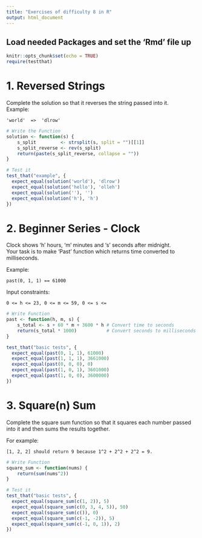 ```yaml
---
title: "Exercises of difficulty 8 in R"
output: html_document
---
```


## Load needed Packages and set the 'Rmd' file up
```r
knitr::opts_chunk$set(echo = TRUE)
require(testthat)
```

# 1. Reversed Strings
Complete the solution so that it reverses the string passed into it.  
Example:

    'world'  =>  'dlrow'

```r
# Write the Function
solution <- function(s) {
    s_split         <- strsplit(s, split = "")[[1]]
    s_split_reverse <- rev(s_split)
    return(paste(s_split_reverse, collapse = ""))
}
```

```r
# Test it
test_that("example", {
  expect_equal(solution('world'), 'dlrow')
  expect_equal(solution('hello'), 'olleh')
  expect_equal(solution(''), '')
  expect_equal(solution('h'), 'h')
})
```


# 2. Beginner Series - Clock
Clock shows 'h' hours, 'm' minutes and 's' seconds after midnight.  
Your task is to make 'Past' function which returns time converted to milliseconds.  

Example:

    past(0, 1, 1) == 61000
    
Input constraints:

    0 <= h <= 23, 0 <= m <= 59, 0 <= s <= 
    
    
```r
# Write Function
past <- function(h, m, s) {
    s_total <- s + 60 * m + 3600 * h # Convert time to seconds
    return(s_total * 1000)           # Convert seconds to milliseconds
}
```

```r
test_that("basic tests", {
  expect_equal(past(0, 1, 1), 61000)
  expect_equal(past(1, 1, 1), 3661000)
  expect_equal(past(0, 0, 0), 0)
  expect_equal(past(1, 0, 1), 3601000)
  expect_equal(past(1, 0, 0), 3600000)
})
```
# 3. Square(n) Sum
Complete the square sum function so that it squares each number passed into it and then sums the results together.  

For example:
    
    [1, 2, 2] should return 9 because 1^2 + 2^2 + 2^2 = 9.
```r
# Write Function
square_sum <- function(nums) {
    return(sum(nums^2))
}
```
```r
# Test it
test_that("basic tests", {
  expect_equal(square_sum(c(1, 2)), 5)
  expect_equal(square_sum(c(0, 3, 4, 5)), 50)
  expect_equal(square_sum(c()), 0)
  expect_equal(square_sum(c(-1, -2)), 5)
  expect_equal(square_sum(c(-1, 0, 1)), 2)
})
```


